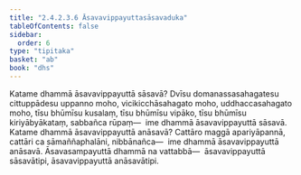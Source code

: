 ```yaml
---
title: "2.4.2.3.6 Āsavavippayuttasāsavaduka"
tableOfContents: false
sidebar:
  order: 6
type: "tipitaka"
basket: "ab"
book: "dhs"
---
```



<DynamicBreadcrumb />

<Division number="1475" book="dhs">

<Paragraph number="2186" book="dhs">
Katame dhammā āsavavippayuttā sāsavā? Dvīsu domanassasahagatesu cittuppādesu uppanno moho, vicikicchāsahagato moho, uddhaccasahagato moho, tīsu bhūmīsu kusalaṃ, tīsu bhūmīsu vipāko, tīsu bhūmīsu kiriyābyākataṃ, sabbañca rūpaṃ—  ime dhammā āsavavippayuttā sāsavā.
</Paragraph>

</Division>
<Division number="1476" book="dhs">

<Paragraph number="2187" book="dhs">
Katame dhammā āsavavippayuttā anāsavā? Cattāro maggā apariyāpannā, cattāri ca sāmaññaphalāni, nibbānañca—  ime dhammā āsavavippayuttā anāsavā. Āsavasampayuttā dhammā na vattabbā—  āsavavippayuttā sāsavātipi, āsavavippayuttā anāsavātipi.
</Paragraph>
</Division>
